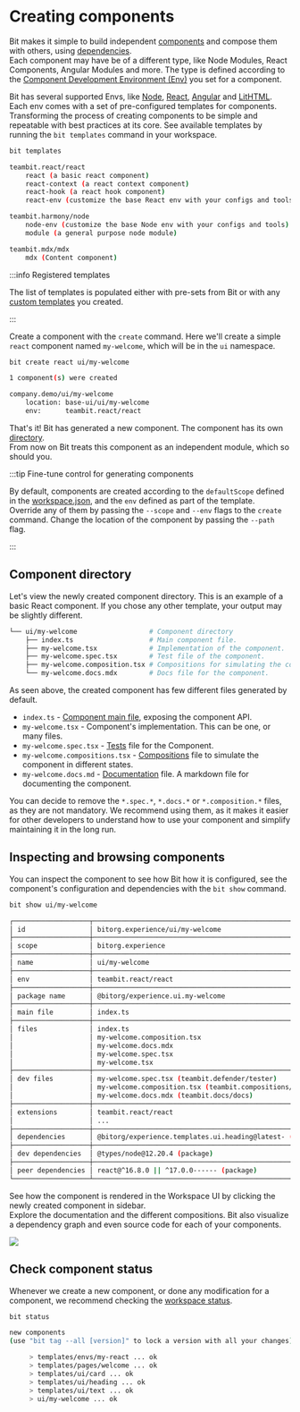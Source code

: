 
# Creating components

Bit makes it simple to build independent [components](/components/component-overview) and compose them with others, using [dependencies](/dependencies/dependencies-overview).  
Each component may have be of a different type, like Node Modules, React Components, Angular Modules and more. The type is defined according to the [Component Development Environment (Env)](/getting-started/composing/dev-environments) you set for a component.

Bit has several supported Envs, like [Node](/frameworks/node/node-overview), [React](/frameworks/react/react-overview), [Angular](/frameworks/angular/angular-overview) and [LitHTML](/frameworks/lit-html/lit-overview). <!-- Envs can be found in the [Bit Cloud community hub](/). -->  
Each env comes with a set of pre-configured templates for components. Transforming the process of creating components to be simple and repeatable with best practices at its core. See available templates by running the `bit templates` command in your workspace.

```bash
bit templates
```

```bash
teambit.react/react
    react (a basic react component)
    react-context (a react context component)
    react-hook (a react hook component)
    react-env (customize the base React env with your configs and tools)

teambit.harmony/node
    node-env (customize the base Node env with your configs and tools)
    module (a general purpose node module)

teambit.mdx/mdx
    mdx (Content component)
```

:::info Registered templates

The list of templates is populated either with pre-sets from Bit or with any [custom templates](/dev-services-overview/generator/generate-component) you created.

:::

Create a component with the `create` command. Here we'll create a simple `react` component named `my-welcome`, which will be in the `ui` namespace.

```bash
bit create react ui/my-welcome
```

```bash
1 component(s) were created

company.demo/ui/my-welcome
    location: base-ui/ui/my-welcome
    env:      teambit.react/react
```

That's it! Bit has generated a new component. The component has its own [directory](/workspace/component-directory).  
From now on Bit treats this component as an independent module, which so should you.

:::tip Fine-tune control for generating components

By default, components are created according to the `defaultScope` defined in the [workspace.json](/workspace/workspace-configuration), and the `env` defined as part of the template.  
Override any of them by passing the `--scope` and `--env` flags to the `create` command. Change the location of the component by passing the `--path` flag.

:::

## Component directory

Let's view the newly created component directory. This is an example of a basic React component. If you chose any other template, your output may be slightly different.

```bash
└── ui/my-welcome                  # Component directory
    ├── index.ts                   # Main component file.
    ├── my-welcome.tsx             # Implementation of the component.
    ├── my-welcome.spec.tsx        # Test file of the component.
    ├── my-welcome.composition.tsx # Compositions for simulating the component in different states.
    └── my-welcome.docs.mdx        # Docs file for the component.
```

As seen above, the created component has few different files generated by default.

- `index.ts` - [Component main file](/components/component-main-file), exposing the component API.
- `my-welcome.tsx` - Component's implementation. This can be one, or many files.
- `my-welcome.spec.tsx` - [Tests](/dev-services-overview/tester/tester-overview) file for the Component.
- `my-welcome.compositions.tsx` - [Compositions](/dev-services-overview/compositions/compositions-overview) file to simulate the component in different states.
- `my-welcome.docs.md` - [Documentation](/dev-services-overview/docs/docs-overview) file. A markdown file for documenting the component.

You can decide to remove the `*.spec.*`, `*.docs.*` or `*.composition.*` files, as they are not mandatory. We recommend using them, as it makes it easier for other developers to understand how to use your component and simplify maintaining it in the long run.

## Inspecting and browsing components

You can inspect the component to see how Bit how it is configured, see the component's configuration and dependencies with the `bit show` command.

```bash
bit show ui/my-welcome
```

```bash
┌───────────────────┬────────────────────────────────────────────────────────────────┐
│ id                │ bitorg.experience/ui/my-welcome                                │
├───────────────────┼────────────────────────────────────────────────────────────────┤
│ scope             │ bitorg.experience                                              │
├───────────────────┼────────────────────────────────────────────────────────────────┤
│ name              │ ui/my-welcome                                                  │
├───────────────────┼────────────────────────────────────────────────────────────────┤
│ env               │ teambit.react/react                                            │
├───────────────────┼────────────────────────────────────────────────────────────────┤
│ package name      │ @bitorg/experience.ui.my-welcome                               │
├───────────────────┼────────────────────────────────────────────────────────────────┤
│ main file         │ index.ts                                                       │
├───────────────────┼────────────────────────────────────────────────────────────────┤
│ files             │ index.ts                                                       │
│                   │ my-welcome.composition.tsx                                     │
│                   │ my-welcome.docs.mdx                                            │
│                   │ my-welcome.spec.tsx                                            │
│                   │ my-welcome.tsx                                                 │
├───────────────────┼────────────────────────────────────────────────────────────────┤
│ dev files         │ my-welcome.spec.tsx (teambit.defender/tester)                  │
│                   │ my-welcome.composition.tsx (teambit.compositions/compositions) │
│                   │ my-welcome.docs.mdx (teambit.docs/docs)                        │
├───────────────────┼────────────────────────────────────────────────────────────────┤
│ extensions        │ teambit.react/react                                            │
│                   │ ...                                                            │
├───────────────────┼────────────────────────────────────────────────────────────────┤
│ dependencies      │ @bitorg/experience.templates.ui.heading@latest- (component)    │
├───────────────────┼────────────────────────────────────────────────────────────────┤
│ dev dependencies  │ @types/node@12.20.4 (package)                                  │
├───────────────────┼────────────────────────────────────────────────────────────────┤
│ peer dependencies │ react@^16.8.0 || ^17.0.0------ (package)                       │
└───────────────────┴────────────────────────────────────────────────────────────────┘
```

See how the component is rendered in the Workspace UI <!--TODO [Component UI](/components/ui) --> by clicking the newly created component in sidebar.  
Explore the documentation and the different compositions. Bit also visualize a dependency graph and even source code for each of your components.

<Image src={componentImg} />

## Check component status

Whenever we create a new component, or done any modification for a component, we recommend checking the [workspace status](/workspace/workspace-status).

```bash
bit status
```

```bash
new components
(use "bit tag --all [version]" to lock a version with all your changes)

     > templates/envs/my-react ... ok
     > templates/pages/welcome ... ok
     > templates/ui/card ... ok
     > templates/ui/heading ... ok
     > templates/ui/text ... ok
     > ui/my-welcome ... ok
```
